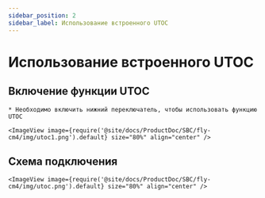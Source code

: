 ```yaml
---
sidebar_position: 2
sidebar_label: Использование встроенного UTOC
---
```



# Использование встроенного UTOC

## Включение функции UTOC

    * Необходимо включить нижний переключатель, чтобы использовать функцию UTOC

    <ImageView image={require('@site/docs/ProductDoc/SBC/fly-cm4/img/utoc1.png').default} size="80%" align="center" />

## Схема подключения

    <ImageView image={require('@site/docs/ProductDoc/SBC/fly-cm4/img/utoc.png').default} size="80%" align="center" />